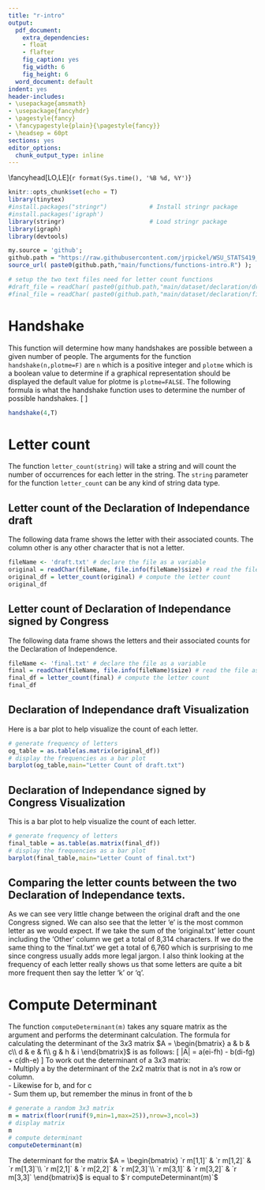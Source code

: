 ```yaml
---
title: "r-intro"
output:
  pdf_document:
    extra_dependencies:
    - float
    - flafter
    fig_caption: yes
    fig_width: 6
    fig_height: 6
  word_document: default
indent: yes
header-includes:
- \usepackage{amsmath}
- \usepackage{fancyhdr}
- \pagestyle{fancy}
- \fancypagestyle{plain}{\pagestyle{fancy}}
- \headsep = 60pt
sections: yes
editor_options:
  chunk_output_type: inline
---
```

\fancyhead[RO,RE]{Justin Pickel \\ STATS 419 \\ Dr.Shaffer }
\fancyhead[LO,LE]{`r format(Sys.time(), '%B %d, %Y')`}
\fancyhead[CO,CE]{Assignment: r-intro}
\setlength\parindent{24pt}

\setlength\parindent{24pt}
```r
knitr::opts_chunk$set(echo = T)
library(tinytex)
#install.packages("stringr")            # Install stringr package
#install.packages('igraph')
library(stringr)                        # Load stringr package
library(igraph)
library(devtools)

my.source = 'github';
github.path = "https://raw.githubusercontent.com/jrpickel/WSU_STATS419_2021/";
source_url( paste0(github.path,"main/functions/functions-intro.R") );

# setup the two text files need for letter count functions
#draft_file = readChar( paste0(github.path,"main/dataset/declaration/draft.txt") );
#final_file = readChar( paste0(github.path,"main/dataset/declaration/final.txt") );
```
# Handshake
This function will determine how many handshakes are possible between a given number of people. The arguments for the function ``handshake(n,plotme=F)`` are ``n`` which is a positive integer and ``plotme`` which is a boolean value to determine if a graphical representation should be displayed the default value for plotme is ``plotme=FALSE``. The following formula is what the handshake function uses to determine the number of possible handshakes.
\[
\frac{n(n-1)}{2}
\]
```r
handshake(4,T)
```
\newpage
# Letter count
The function ``letter_count(string)`` will take a string and will count the number of occurrences for each letter in the string. The ``string`` parameter for the function ``letter_count`` can be any kind of string data type.\par 
## Letter count of the Declaration of Independance draft
The following data frame shows the letter with their associated counts. The column other is any other character that is not a letter.

```r
fileName <- 'draft.txt' # declare the file as a variable
original = readChar(fileName, file.info(fileName)$size) # read the file as a string of characters
original_df = letter_count(original) # compute the letter count
original_df
```
## Letter count of Declaration of Independance signed by Congress
The following data frame shows the letters and their associated counts for the Declaration of Independence.
```r
fileName <- 'final.txt' # declare the file as a variable
final = readChar(fileName, file.info(fileName)$size) # read the file as a string of characters
final_df = letter_count(final) # compute the letter count
final_df
```

## Declaration of Independance draft Visualization

Here is a bar plot to help visualize the count of each letter.
```r
# generate frequency of letters
og_table = as.table(as.matrix(original_df))
# display the frequencies as a bar plot
barplot(og_table,main="Letter Count of draft.txt")
```

\newpage
## Declaration of Independance signed by Congress Visualization
This is a bar plot to help visualize the count of each letter.
```r
# generate frequency of letters
final_table = as.table(as.matrix(final_df))
# display the frequencies as a bar plot
barplot(final_table,main="Letter Count of final.txt")
```
\par
## Comparing the letter counts between the two Declaration of Independance texts.
As we can see very little change between the original draft and the one Congress signed. We can also see that the letter 'e' is the most common letter as we would expect. If we take the sum of the 'original.txt' letter count  including the 'Other' column we get a total of 8,314 characters. If we do the same thing to the 'final.txt' we get a total of 6,760 which is surprising to me since congress usually adds more legal jargon. I also think looking at the frequency of each letter really shows us that some letters are quite a bit more frequent then say the letter 'k' or 'q'.\par
# Compute Determinant
The function ``computeDeterminant(m)`` takes any square matrix as the argument and performs the determinant calculation. The formula for calculating the determinant of the $3x3$ matrix 
$A = \begin{bmatrix}
a & b & c\\
d & e & f\\
g & h & i
\end{bmatrix}$
is as follows:
\[
|A| = a(ei-fh) - b(di-fg) + c(dh-e)
\]
To work out the determinant of a $3x3$ matrix:  
\indent- Multiply a by the determinant of the $2x2$ matrix that is not in a's row or column.  
\indent- Likewise for b, and for c  
\indent- Sum them up, but remember the minus in front of the b
```r
# generate a random 3x3 matrix
m = matrix(floor(runif(9,min=1,max=25)),nrow=3,ncol=3)
# display matrix
m
# compute determinant
computeDeterminant(m)
```
The determinant for the matrix 
$A = \begin{bmatrix}
`r m[1,1]` & `r m[1,2]` & `r m[1,3]`\\
`r m[2,1]` & `r m[2,2]` & `r m[2,3]`\\
`r m[3,1]` & `r m[3,2]` & `r m[3,3]`
\end{bmatrix}$
is equal to $`r computeDeterminant(m)`$

